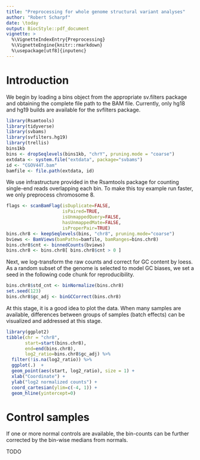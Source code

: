 ```yaml
---
title: "Preprocessing for whole genome structural variant analyses"
author: "Robert Scharpf"
date: \today
output: BiocStyle::pdf_document
vignette: >
  %\VignetteIndexEntry{Preprocessing}
  %\VignetteEngine{knitr::rmarkdown}
  %\usepackage[utf8]{inputenc} 
---
```


# Introduction

We begin by loading a bins object from the appropriate sv.filters package and
obtaining the complete file path to the BAM file. Currently, only hg18 and hg19
builds are available for the svfilters package.

```r
library(Rsamtools)
library(tidyverse)
library(svbams)
library(svfilters.hg19)
library(trellis)
bins1kb
bins <- dropSeqlevels(bins1kb, "chrY", pruning.mode = "coarse")
extdata <- system.file("extdata", package="svbams")
id <- "CGOV44T.bam"
bamfile <- file.path(extdata, id)
```

We use infrastructure provided in the Rsamtools package for counting single-end reads overlapping each bin.
To make this toy example run faster, we only preprocess chromosome 8.

```r
flags <- scanBamFlag(isDuplicate=FALSE,
                     isPaired=TRUE,
                     isUnmappedQuery=FALSE,
                     hasUnmappedMate=FALSE,
                     isProperPair=TRUE)
bins.chr8 <- keepSeqlevels(bins, "chr8", pruning.mode="coarse")
bviews <- BamViews(bamPaths=bamfile, bamRanges=bins.chr8)
bins.chr8$cnt <- binnedCounts(bviews)
bins.chr8 <- bins.chr8[ bins.chr8$cnt > 0 ]
```

Next, we log-transform the raw counts and correct for GC content by loess. As a random subset of the genome is selected to model GC biases, we set a seed in the following code chunk for reproducibility.

```r
bins.chr8$std_cnt <- binNormalize(bins.chr8)
set.seed(123)
bins.chr8$gc_adj <- binGCCorrect(bins.chr8)
```

At this stage, it is a good idea to plot the data.  When many samples are available, differences between groups of samples (batch effects) can be visualized and addressed at this stage.

```r
library(ggplot2)
tibble(chr = "chr8",
       start=start(bins.chr8),
       end=end(bins.chr8),
       log2_ratio=bins.chr8$gc_adj) %>%
  filter(!is.na(log2_ratio)) %>%
  ggplot(.)  +
  geom_point(aes(start, log2_ratio), size = 1) +
  xlab("Coordinate") +
  ylab("log2 normalized counts") +
  coord_cartesian(ylim=c(-4, 1)) +
  geom_hline(yintercept=0)
```

# Control samples

If one or more normal controls are available, the bin-counts can be further corrected by the bin-wise medians from normals.

TODO
